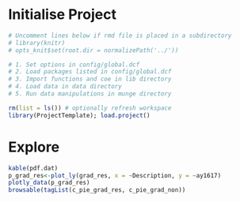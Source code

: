 # Initialise Project
```r
# Uncomment lines below if rmd file is placed in a subdirectory
# library(knitr)
# opts_knit$set(root.dir = normalizePath('../')) 
```

```r
# 1. Set options in config/global.dcf
# 2. Load packages listed in config/global.dcf
# 3. Import functions and coe in lib directory
# 4. Load data in data directory
# 5. Run data manipulations in munge directory 

rm(list = ls()) # optionally refresh workspace
library(ProjectTemplate); load.project()
```             

# Explore
```r
kable(pdf.dat)
p_grad_res<-plot_ly(grad_res, x = ~Description, y = ~ay1617)
plotly_data(p_grad_res)
browsable(tagList(c_pie_grad_res, c_pie_grad_non))
```


